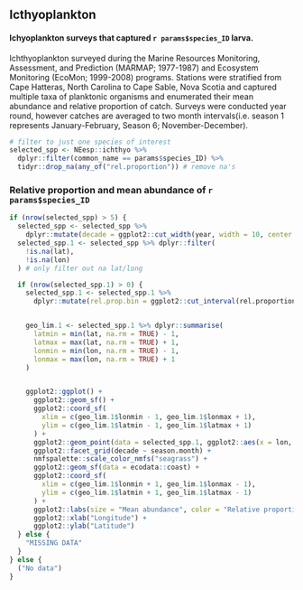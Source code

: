 
## Icthyoplankton


#### Ichyoplankton surveys  that captured `r params$species_ID` larva.
Ichthyoplankton surveyed during the Marine Resources Monitoring, Assessment, and Prediction (MARMAP; 1977-1987) and Ecosystem Monitoring (EcoMon; 1999-2008) programs.  Stations were stratified from Cape Hatteras, North Carolina to Cape Sable, Nova Scotia and captured multiple taxa of planktonic organisms and enumerated their mean abundance and relative proportion of catch. Surveys were conducted year round, however catches are averaged to two month intervals(i.e. season 1 represents January-February, Season 6; November-December). 


```{r, ich-wrangle}
# filter to just one species of interest
selected_spp <- NEesp::ichthyo %>%
  dplyr::filter(common_name == params$species_ID) %>%
  tidyr::drop_na(any_of("rel.proportion")) # remove na's
```


### Relative proportion and mean abundance of `r params$species_ID`


```{r Relative_proportion plot, fig.cap = paste(params$species_ID, "larva relative proportion")}

if (nrow(selected_spp) > 5) {
  selected_spp <- selected_spp %>%
    dplyr::mutate(decade = ggplot2::cut_width(year, width = 10, center = 1980))
  selected_spp.1 <- selected_spp %>% dplyr::filter(
    !is.na(lat),
    !is.na(lon)
  ) # only filter out na lat/long

  if (nrow(selected_spp.1) > 0) {
    selected_spp.1 <- selected_spp.1 %>%
      dplyr::mutate(rel.prop.bin = ggplot2::cut_interval(rel.proportion, length = 25))


    geo_lim.1 <- selected_spp.1 %>% dplyr::summarise(
      latmin = min(lat, na.rm = TRUE) - 1,
      latmax = max(lat, na.rm = TRUE) + 1,
      lonmin = min(lon, na.rm = TRUE) - 1,
      lonmax = max(lon, na.rm = TRUE) + 1
    )


    ggplot2::ggplot() +
      ggplot2::geom_sf() +
      ggplot2::coord_sf(
        xlim = c(geo_lim.1$lonmin - 1, geo_lim.1$lonmax + 1),
        ylim = c(geo_lim.1$latmin - 1, geo_lim.1$latmax + 1)
      ) +
      ggplot2::geom_point(data = selected_spp.1, ggplot2::aes(x = lon, y = lat, size = (mean.abund), color = rel.prop.bin)) +
      ggplot2::facet_grid(decade ~ season.month) +
      nmfspalette::scale_color_nmfs("seagrass") +
      ggplot2::geom_sf(data = ecodata::coast) +
      ggplot2::coord_sf(
        xlim = c(geo_lim.1$lonmin + 1, geo_lim.1$lonmax - 1),
        ylim = c(geo_lim.1$latmin + 1, geo_lim.1$latmax - 1)
      ) +
      ggplot2::labs(size = "Mean abundance", color = "Relative proportion (%)") +
      ggplot2::xlab("Longitude") +
      ggplot2::ylab("Latitude")
  } else {
    "MISSING DATA"
  }
} else {
  ("No data")
}
```


